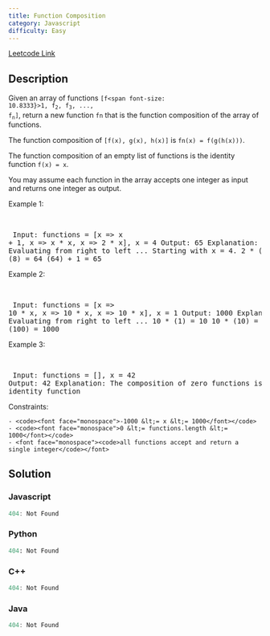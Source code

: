 ```yaml
---
title: Function Composition
category: Javascript
difficulty: Easy
---
```


<Callout>

[Leetcode Link](https://leetcode.com/problems/function-composition)

</Callout>

## Description
Given an array of functions <code>[f<span font-size: 10.8333}>1</span>, f<sub>2</sub>, f<sub>3</sub>, ..., f<sub>n</sub>]</code>, return a new function <code>fn</code> that is the function composition of the array of functions.

The function composition of <code>[f(x), g(x), h(x)]</code> is <code>fn(x) = f(g(h(x)))</code>.

The function composition of an empty list of functions is the identity function <code>f(x) = x</code>.

You may assume each function in the array accepts one integer as input and returns one integer as output.

 
Example 1:

<br /><pre className="overflow-x-auto">
Input: functions = [x =&gt; x + 1, x =&gt; x * x, x =&gt; 2 * x], x = 4
Output: 65
Explanation:
Evaluating from right to left ...
Starting with x = 4.
2 * (4) = 8
(8) * (8) = 64
(64) + 1 = 65
</pre>

Example 2:

<br /><pre className="overflow-x-auto">
Input: functions = [x =&gt; 10 * x, x =&gt; 10 * x, x =&gt; 10 * x], x = 1
Output: 1000
Explanation:
Evaluating from right to left ...
10 * (1) = 10
10 * (10) = 100
10 * (100) = 1000
</pre>

Example 3:

<br /><pre className="overflow-x-auto">
Input: functions = [], x = 42
Output: 42
Explanation:
The composition of zero functions is the identity function</pre>

 
Constraints:


	- <code><font face="monospace">-1000 &lt;= x &lt;= 1000</font></code>
	- <code><font face="monospace">0 &lt;= functions.length &lt;= 1000</font></code>
	- <font face="monospace"><code>all functions accept and return a single integer</code></font>



## Solution

### Javascript
```javascript
404: Not Found
```
### Python
```python
404: Not Found
```
### C++
```cpp
404: Not Found
```
### Java
```java
404: Not Found
```


